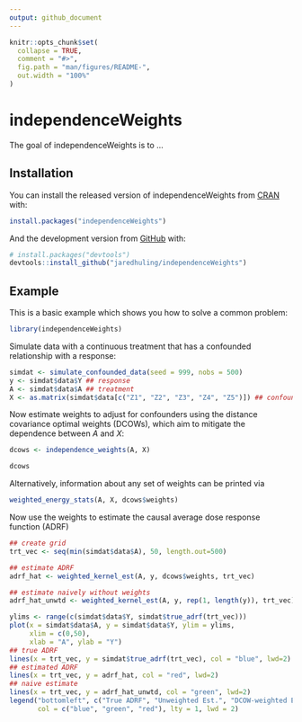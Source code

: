 ```yaml
---
output: github_document
---
```


<!-- README.md is generated from README.Rmd. Please edit that file -->

```r
knitr::opts_chunk$set(
  collapse = TRUE,
  comment = "#>",
  fig.path = "man/figures/README-",
  out.width = "100%"
)
```

# independenceWeights

<!-- badges: start -->
<!-- badges: end -->

The goal of independenceWeights is to ...

## Installation

You can install the released version of independenceWeights from [CRAN](https://CRAN.R-project.org) with:

``` r
install.packages("independenceWeights")
```

And the development version from [GitHub](https://github.com/) with:

``` r
# install.packages("devtools")
devtools::install_github("jaredhuling/independenceWeights")
```
## Example

This is a basic example which shows you how to solve a common problem:

```r
library(independenceWeights)
```

Simulate data with a continuous treatment that has a confounded relationship with a response:

```r
simdat <- simulate_confounded_data(seed = 999, nobs = 500)
y <- simdat$data$Y ## response
A <- simdat$data$A ## treatment
X <- as.matrix(simdat$data[c("Z1", "Z2", "Z3", "Z4", "Z5")]) ## confounders

```

Now estimate weights to adjust for confounders using the distance covariance optimal weights (DCOWs), which aim to mitigate the dependence between $A$ and $X$:

```r
dcows <- independence_weights(A, X)

dcows
```

Alternatively, information about any set of weights can be printed via

```r
weighted_energy_stats(A, X, dcows$weights)
```


Now use the weights to estimate the causal average dose response function (ADRF)

```r
## create grid
trt_vec <- seq(min(simdat$data$A), 50, length.out=500)

## estimate ADRF
adrf_hat <- weighted_kernel_est(A, y, dcows$weights, trt_vec)

## estimate naively without weights
adrf_hat_unwtd <- weighted_kernel_est(A, y, rep(1, length(y)), trt_vec)

ylims <- range(c(simdat$data$Y, simdat$true_adrf(trt_vec)))
plot(x = simdat$data$A, y = simdat$data$Y, ylim = ylims, 
     xlim = c(0,50),
     xlab = "A", ylab = "Y")
## true ADRF
lines(x = trt_vec, y = simdat$true_adrf(trt_vec), col = "blue", lwd=2)
## estimated ADRF
lines(x = trt_vec, y = adrf_hat, col = "red", lwd=2)
## naive estimate
lines(x = trt_vec, y = adrf_hat_unwtd, col = "green", lwd=2)
legend("bottomleft", c("True ADRF", "Unweighted Est.", "DCOW-weighted Est."),
       col = c("blue", "green", "red"), lty = 1, lwd = 2)
```